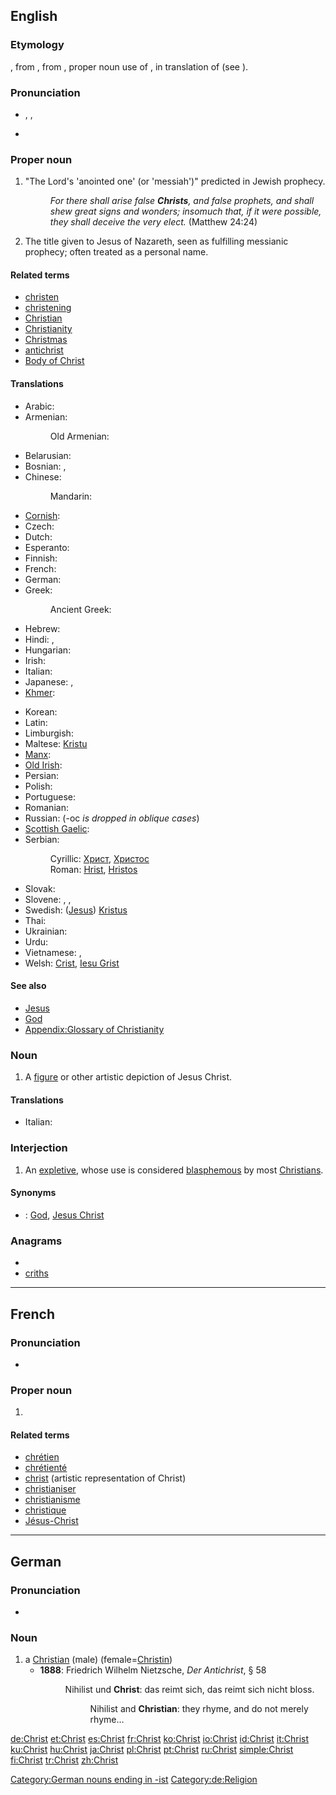 ==English==

{{rank|speaking|circumstances|sitting|787|Christ|begin|wait|laughed}}

===Etymology===
{{etyl|ang}} {{term|crist|lang=ang}}, from {{etyl|la}} {{term|Christus|lang=la}}, from {{etyl|grc}} {{term|Χριστός|sc=polytonic|lang=grc|tr=Khristos}}, proper noun use of {{term|χριστός|sc=polytonic||anointed|lang=grc|tr=khristos}}, in translation of {{etyl|he}} {{term|משיח|sc=Hebr|tr=māshīaχ||anointed|lang=he}} (see {{term|messiah}}).

===Pronunciation===
* {{enPR|krīst}}, {{IPA|/kraɪst/}}, {{SAMPA|/"kraIst/}}
* {{rhymes|aɪst}}

===Proper noun===
{{en-proper noun}}

# {{Judaism}} "The Lord's 'anointed one' (or 'messiah')" predicted in Jewish prophecy.
#: ''For there shall arise false '''Christs''', and false prophets, and shall shew great signs and wonders; insomuch that, if it were possible, they shall deceive the very elect.'' (Matthew 24:24)
# {{Christianity}} {{italbrac|literally}} The title given to Jesus of Nazareth, seen as fulfilling messianic prophecy; often treated as a personal name.

====Related terms====
* [[christen]]
* [[christening]]<!-- capitalised? -->
* [[Christian]]
* [[Christianity]]
* [[Christmas]]
* [[antichrist]]
* [[Body of Christ]]

====Translations====
{{trans-top|the messiah who was named [[Jesus]]}}
* Arabic: {{t|ar|المسيح|m|tr=al-masiiH}}
* Armenian: {{t-|hy|Քրիստոս|tr=K’ristos}}
*: Old Armenian: {{tø|xcl|Քրիստոս|tr=Kʿristos|sc=Armn|xs=Old Armenian}}
* Belarusian: {{t|be|Хрыстос|m|tr=Xrystós|xs=Belarusian}}
* Bosnian: {{t-|bs|Hrist|m}}, {{t-|bs|Hristos|m}}
* Chinese:
*: Mandarin: {{t-|cmn|基督|tr=Jīdū|sc=Hani}}
* [[Cornish]]: {{t-|kw|Cryst|m|xs=Cornish}}
* Czech: {{t-|cs|Kristus|m}}
* Dutch: {{t-|nl|Christus|m}}
* Esperanto: {{t-|eo|Kristo|xs=Esperanto}}
* Finnish: {{t+|fi|Kristus}}
* French: {{t+|fr|Christ|m}}
* German: {{t|de|Christus|m}}
* Greek: {{t+|el|Χριστός|m|tr=Christós}}
*: Ancient Greek: {{tø|grc|χριστός|m|tr=christós|sc=polytonic}}
* Hebrew: {{t|he|המשיח|m}}
* Hindi: {{t|hi|मसीह|m|tr=masīh|xs=Hindi}}, {{t|hi|क्राइस्ट|m|tr=krā'isṭ|xs=Hindi}}
* Hungarian: {{t+|hu|Krisztus}}
* Irish: {{t-|ga|Críost|m|xs=Irish}}
* Italian: {{t+|it|Cristo|m}}
* Japanese:  {{t+|ja|キリスト|tr=Kirisuto}},  {{qualifier|Orthodox Church}} {{t+|ja|ハリストス|tr=Harisutosu}}
* [[Khmer]]: {{t-|km|ព្រះយេស៊ូ|tr=bprēyah yēysū|sc=Khmr|xs=Khmer}}
{{trans-mid}}
* Korean: {{t|ko|그리스도|tr=Geuriseudo|sc=Hang}}
* Latin: {{t-|la|Christus|m}}
* Limburgish: {{t|li|Kèrstös|m}}
* Maltese: [[Kristu]] {{m}}
* [[Manx]]: {{t-|gv|Creest|m|xs=Manx}}
* [[Old Irish]]: {{tø|sga|Críst|m}}
* Persian: {{t-|fa|مسیح|tr=masih}}
* Polish: {{t+|pl|Chrystus|m}}
* Portuguese: {{t+|pt|Cristo|m}}
* Romanian: {{t-|ro|Hristos}}
* Russian: {{t+|ru|Христос|m|tr=Xristós}} (-ос ''is dropped in oblique cases'')
* [[Scottish Gaelic]]: {{t-|gd|Criosda|m|xs=Scottish Gaelic}}
* Serbian:
*: Cyrillic: [[Христ]], [[Христос]] {{m}}
*: Roman: [[Hrist]], [[Hristos]] {{m}}
* Slovak: {{t-|sk|Kristus|m}}
* Slovene: {{t+|sl|Kristus|m}}, {{t-|sl|Jesucristo|m}}, {{t-|sl|Cristo|m}}
* Swedish: ([[Jesus Kristus|Jesus]]) [[Kristus]]
* Thai: {{t|th|คริสต์|tr=krít}}
* Ukrainian: {{t-|uk|Христос|m|tr=Xrystós|xs=Ukrainian}}
* Urdu: {{t|ur|مسيح|m|tr=masīh|xs=Urdu}}
* Vietnamese: {{t|vi|chúa Kitô|xs=Vietnamese}}, {{qualifier|Jesus}} {{t|vi|chúa Giê-su|xs=Vietnamese}}
* Welsh: [[Crist]], [[Iesu Grist]]
{{trans-bottom}}

====See also====
* [[Jesus]]
* [[God]]
* [[Appendix:Glossary of Christianity]]

===Noun===
{{en-noun}}

# {{art}} A [[figure]] or other artistic depiction of Jesus Christ.

====Translations====
{{trans-top|A figure or other artistic depiction of Jesus Christ}}
* Italian: {{t+|it|Cristo|m}}
{{trans-mid}}
{{trans-bottom}}

===Interjection===
{{en-intj}}

# An [[expletive]], whose use is considered [[blasphemous]] by most [[Christians]].

====Synonyms====
<!--many more could be added-->
* {{italbrac|expletive}}:  [[God]], [[Jesus Christ]]

===Anagrams===
* {{alphagram|chirst}}
* [[criths#English|criths]]

----

==French==

===Pronunciation===
* {{IPA|/krist/|lang=fr}}

===Proper noun===
{{infl|fr|proper noun}} {{m}}

# {{l|en|Christ}}

====Related terms====
* [[chrétien]]
* [[chrétienté]]
* [[christ]] (artistic representation of Christ)
* [[christianiser]]
* [[christianisme]]
* [[christique]]
* [[Jésus-Christ]]

----

==German==

===Pronunciation===
* {{IPA|/kʀɪst/|lang=de}}

===Noun===
{{de-noun|g=m|genitive=Christen|plural=Christen}}

# a [[Christian]] (male) (female=[[Christin]])
#* '''1888''': Friedrich Wilhelm Nietzsche, ''Der Antichrist'', § 58
#*: Nihilist und '''Christ''': das reimt sich, das reimt sich nicht bloss.
#*:: Nihilist and '''Christian''': they rhyme, and do not merely rhyme…

[[Category:German nouns ending in -ist]]
[[Category:de:Religion]]

[[de:Christ]]
[[et:Christ]]
[[es:Christ]]
[[fr:Christ]]
[[ko:Christ]]
[[io:Christ]]
[[id:Christ]]
[[it:Christ]]
[[ku:Christ]]
[[hu:Christ]]
[[ja:Christ]]
[[pl:Christ]]
[[pt:Christ]]
[[ru:Christ]]
[[simple:Christ]]
[[fi:Christ]]
[[tr:Christ]]
[[zh:Christ]]